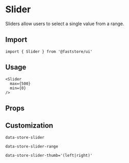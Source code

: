 
# Slider

Sliders allow users to select a single value from a range.

## Import

```tsx
import { Slider } from '@faststore/ui'
```

## Usage

```tsx live
<Slider
  max={500}
  min={0}
/>
```

## Props

<PropsSection name="Slider" />

## Customization

`data-store-slider`

`data-store-slider-range`

`data-store-slider-thumb='(left|right)'`
